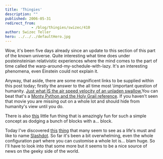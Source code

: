 ```yaml
---
title: 'Thingies'
description: ""
published: 2006-05-31
redirect_from: 
            - /blog/thingies/swizec/410
author: Swizec Teller
hero: ../../../defaultHero.jpg
---
```

Wow, it's been five days already since an update to this section of this part of the known universe. Quite interesting what time does under posteinsteinian relativistic experiences where the mind comes to the part of time called the warp-around-my-schedule-with-lazy. It's an interesting phenomena, even Einstein could not explain it.  
  
Anyway, that aside, there are some magnificent links to be supplied within this post today; firstly the answer to the all time most \\important question of humanity. [Just what IS the air speed velocity of an unladen swallow.](http://www.style.org/unladenswallow/)You can beat that's a [Monty Python and the Holy Grail reference](http://en.wikiquote.org/wiki/Holy_Grail). If you haven't seen that movie you are missing out on a whole lot and should hide from humanity's view until you do.  
  
There is also [this](http://www.blockfrenzy.com/) little fun thing that is amazingly fun for such a simple concept as dodging a bunch of blocks with a... block.  
  
Today I've discovered [this](http://slashdot.org/) [thing](http://slashdot.org/) that many seem to see as a life's must and like to name [Slashdot](http://slashdot.org/). So far it's been a bit overwhelming, even the whole configuration part where you can customise a whole lot is... blam huge. So I'll have to look into that some more but it seems to be a nice source of news on the geeky side of the world.